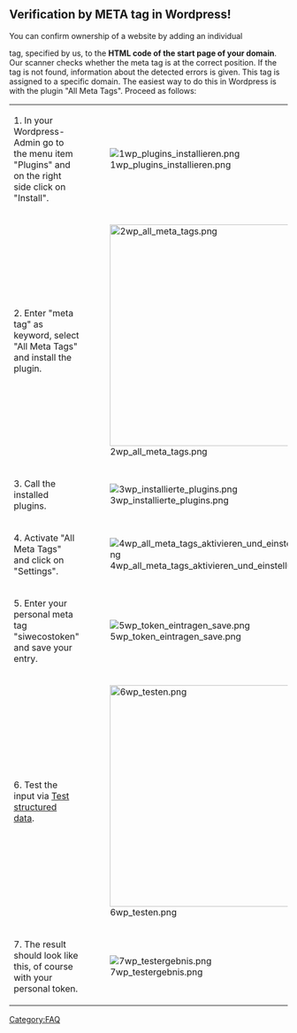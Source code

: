 == Verification by META tag in Wordpress! ==

You can confirm ownership of a website by adding an individual <meta> tag, specified by us, to the '''HTML code of the start page of your domain'''. Our scanner checks whether the meta tag is at the correct position. If the tag is not found, information about the detected errors is given. This tag is assigned to a specific domain. The easiest way to do this in Wordpress is with the plugin "All Meta Tags". Proceed as follows:

{| class="wikitable"
|-
| 1. In your Wordpress-Admin go to the menu item "Plugins" and on the right side click on "Install". || [[File:1wp_plugins_installieren.png]]
|-
| 2. Enter "meta tag" as keyword, select "All Meta Tags" and install the plugin. || [[File:2wp_all_meta_tags.png|400px]]
|-
| 3. Call the installed plugins. || [[File:3wp_installierte_plugins.png]]
|-
| 4. Activate "All Meta Tags" and click on "Settings". || [[File:4wp_all_meta_tags_aktivieren_und_einstellungen.png]]
|-
| 5. Enter your personal meta tag "siwecostoken" and save your entry.  || [[File:5wp_token_eintragen_save.png]]
|-
| 6. Test the input via [https://search.google.com/structured-data/testing-tool Test structured data]. || [[File:6wp_testen.png|400px]]
|-
| 7. The result should look like this, of course with your personal token. || [[File:7wp_testergebnis.png]]
|}

[[Category:FAQ]]
